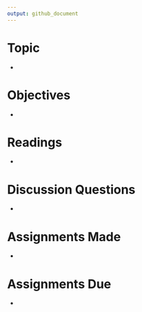 ```yaml
---
output: github_document
---
```


# Topic

- 

# Objectives

- 

# Readings

- 

# Discussion Questions

- 

# Assignments Made

- 

# Assignments Due

- 
